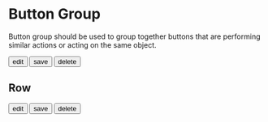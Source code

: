 

<Meta title="Button Group" component={ButtonGroup} />

# Button Group

Button group should be used to group together buttons that are performing similar actions or acting on the same object.

<Preview withToolbar>
  <Story name="button-group" parameters={{ decorators: [withKnobs] }}>
    <ButtonGroup>
      <Button isOutline>edit</Button>
      <Button isOutline>save</Button>
      <Button isOutline>delete</Button>
    </ButtonGroup>
  </Story>
</Preview>

## Row

<Preview withToolbar>
  <Story name="button-group-row" parameters={{ decorators: [withKnobs] }}>
    <ButtonGroupRow>
      <ButtonGroupItem>
        <Button isOutline>edit</Button>
      </ButtonGroupItem>
      <ButtonGroupItem>
        <Button isOutline>save</Button>
      </ButtonGroupItem>
      <ButtonGroupItem>
        <Button isTheme>delete</Button>
      </ButtonGroupItem>
    </ButtonGroupRow>
  </Story>
</Preview>